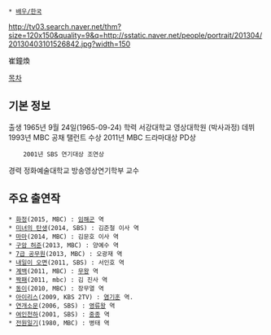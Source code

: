  * [[배우/한국]]

http://tv03.search.naver.net/thm?size=120x150&quality=9&q=http://sstatic.naver.net/people/portrait/201304/20130403101526842.jpg?width=150

崔鐘煥

[[목차]]
== 기본 정보 ==
출생 1965년 9월 24일(1965-09-24)
학력 서강대학교 영상대학원 (박사과정)
데뷔 1993년 MBC 공채 탤런트
수상 2011년 MBC 드라마대상 PD상
     2001년 SBS 연기대상 조연상
경력 정화예술대학교 방송영상연기학부 교수

== 주요 출연작 ==
 * [[화정]](2015, MBC) : [[임해군]] 역
 * [[미녀의 탄생]](2014, SBS) : 김준철 이사 역
 * [[마마(MBC)|마마]](2014, MBC) : 김문호 이사 역
 * [[구암 허준]](2013, MBC) : 양예수 역
 * [[7급 공무원(드라마)|7급 공무원]](2013, MBC) : 오광재 역
 * [[내일이 오면]](2011, SBS) : 서인호 역
 * [[계백(드라마)|계백]](2011, MBC) : [[무왕]] 역
 * [[짝패]](2011, mbc) : 김 진사 역
 * [[동이(드라마)|동이]](2010, MBC) : 장무열 역
 * [[아이리스(드라마)|아이리스]](2009, KBS 2TV) : [[염기훈(아이리스)|염기훈]] 역.
 * [[연개소문(드라마)|연개소문]](2006, SBS) : [[영류왕]] 역
 * [[여인천하]](2001, SBS) : [[중종]] 역
 * [[전원일기]](1980, MBC) : 병태 역
